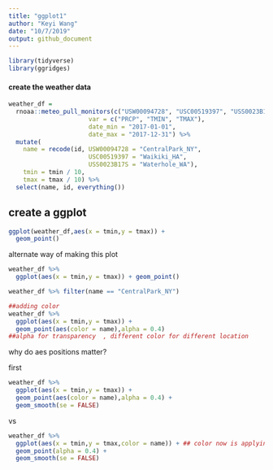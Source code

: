 ```yaml
---
title: "ggplot1"
author: "Keyi Wang"
date: "10/7/2019"
output: github_document
---
```


```r
library(tidyverse)
library(ggridges)
```

#### create the weather data
```r
weather_df = 
  rnoaa::meteo_pull_monitors(c("USW00094728", "USC00519397", "USS0023B17S"),
                      var = c("PRCP", "TMIN", "TMAX"), 
                      date_min = "2017-01-01",
                      date_max = "2017-12-31") %>%
  mutate(
    name = recode(id, USW00094728 = "CentralPark_NY", 
                      USC00519397 = "Waikiki_HA",
                      USS0023B17S = "Waterhole_WA"),
    tmin = tmin / 10,
    tmax = tmax / 10) %>%
  select(name, id, everything())
```

## create a ggplot
```r
ggplot(weather_df,aes(x = tmin,y = tmax)) +
  geom_point()

```

alternate way of making this plot
```r
weather_df %>%
  ggplot(aes(x = tmin,y = tmax)) + geom_point()

weather_df %>% filter(name == "CentralPark_NY")

##adding color
weather_df %>%
  ggplot(aes(x = tmin,y = tmax)) + 
  geom_point(aes(color = name),alpha = 0.4) 
##alpha for transparency  , different color for different location
```

why do aes positions matter?

first
```r
weather_df %>%
  ggplot(aes(x = tmin,y = tmax)) + 
  geom_point(aes(color = name),alpha = 0.4) +
  geom_smooth(se = FALSE)

```
vs
```r
weather_df %>%
  ggplot(aes(x = tmin,y = tmax,color = name)) + ## color now is applying in everywehre
  geom_point(alpha = 0.4) +
  geom_smooth(se = FALSE)
```

